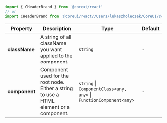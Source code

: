 
```jsx
import { CHeaderBrand } from '@coreui/react'
// or
import CHeaderBrand from '@coreui/react//Users/lukaszholeczek/CoreUI/@coreui/react/packages/coreui-react/src/components/header/CHeaderBrand'
```

| Property | Description | Type | Default |
| --- | --- | --- | --- |
| **className** | A string of all className you want applied to the component. | `string` | - |
| **component** | Component used for the root node. Either a string to use a HTML element or a component. | `string` \| `ComponentClass<any, any>` \| `FunctionComponent<any>` | - |
